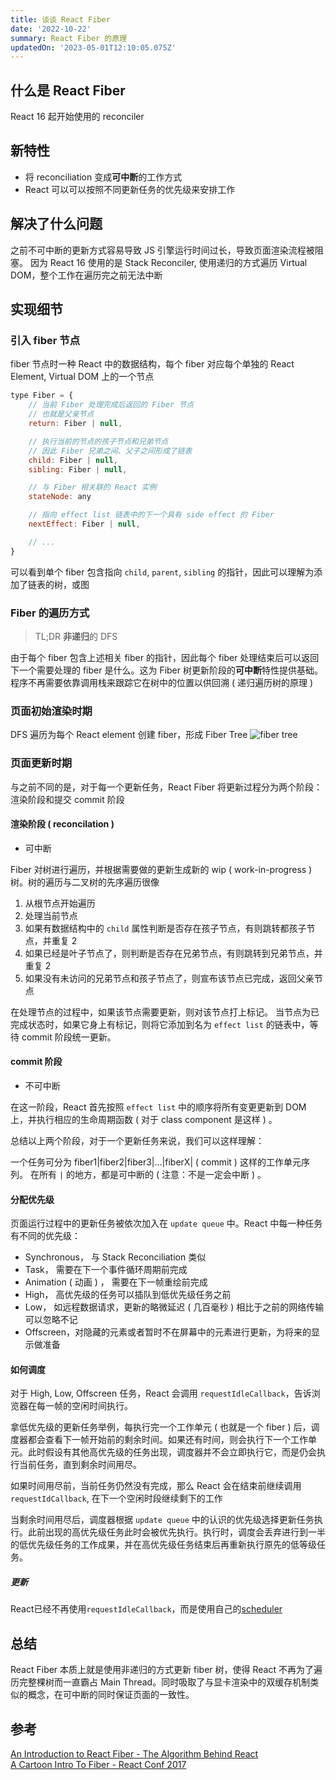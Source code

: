 ```yaml
---
title: 谈谈 React Fiber
date: '2022-10-22'
summary: React Fiber 的原理
updatedOn: '2023-05-01T12:10:05.075Z'
---
```

## 什么是 React Fiber
React 16 起开始使用的 reconciler
## 新特性
-   将 reconciliation 变成**可中断**的工作方式
-   React 可以可以按照不同更新任务的优先级来安排工作
## 解决了什么问题
之前不可中断的更新方式容易导致 JS 引擎运行时间过长，导致页面渲染流程被阻塞。
因为 React 16 使用的是 Stack Reconciler, 使用递归的方式遍历 Virtual DOM，整个工作在遍历完之前无法中断
## 实现细节
### 引入 fiber 节点
fiber 节点时一种 React 中的数据结构，每个 fiber 对应每个单独的 React Element, Virtual DOM 上的一个节点
```js
type Fiber = {
    // 当前 Fiber 处理完成后返回的 Fiber 节点
    // 也就是父亲节点
    return: Fiber | null,

    // 执行当前的节点的孩子节点和兄弟节点
    // 因此 Fiber 兄弟之间、父子之间形成了链表
    child: Fiber | null,
    sibling: Fiber | null,

    // 与 Fiber 相关联的 React 实例
    stateNode: any

    // 指向 effect list 链表中的下一个具有 side effect 的 Fiber
    nextEffect: Fiber | null,

    // ...
}
```
可以看到单个 fiber 包含指向 `child`, `parent`, `sibling` 的指针，因此可以理解为添加了链表的树，或图
### Fiber 的遍历方式
> TL;DR **非递归**的 DFS

由于每个 fiber 包含上述相关 fiber 的指针，因此每个 fiber 处理结束后可以返回下一个需要处理的 fiber 是什么。这为 Fiber 树更新阶段的**可中断**特性提供基础。程序不再需要依靠调用栈来跟踪它在树中的位置以供回溯 ( 递归遍历树的原理 )
### 页面初始渲染时期
DFS 遍历为每个 React element 创建 fiber，形成 Fiber Tree
![fiber tree](/blog-images/fiber-tree.png)
### 页面更新时期
与之前不同的是，对于每一个更新任务，React Fiber 将更新过程分为两个阶段：渲染阶段和提交 commit 阶段
#### 渲染阶段 ( reconcilation )
-   可中断

Fiber 对树进行遍历，并根据需要做的更新生成新的 wip ( work-in-progress ) 树。树的遍历与二叉树的先序遍历很像
1.  从根节点开始遍历
2.  处理当前节点
3.  如果有数据结构中的 `child` 属性判断是否存在孩子节点，有则跳转都孩子节点，并重复 2
4.  如果已经是叶子节点了，则判断是否存在兄弟节点，有则跳转到兄弟节点，并重复 2
5.  如果没有未访问的兄弟节点和孩子节点了，则宣布该节点已完成，返回父亲节点

在处理节点的过程中，如果该节点需要更新，则对该节点打上标记。
当节点为已完成状态时，如果它身上有标记，则将它添加到名为 `effect list` 的链表中，等待 commit 阶段统一更新。
#### commit 阶段
-   不可中断

在这一阶段，React 首先按照 `effect list` 中的顺序将所有变更更新到 DOM 上，并执行相应的生命周期函数 ( 对于 class component 是这样 ) 。

总结以上两个阶段，对于一个更新任务来说，我们可以这样理解：

一个任务可分为 fiber1|fiber2|fiber3|...|fiberX| ( commit ) 这样的工作单元序列。
在所有 `|` 的地方，都是可中断的 ( 注意：不是一定会中断 ) 。

#### 分配优先级
页面运行过程中的更新任务被依次加入在 `update queue` 中。React 中每一种任务有不同的优先级：
-   Synchronous，
与 Stack Reconciliation 类似
-   Task，
需要在下一个事件循环周期前完成
-   Animation ( 动画 ) ，
需要在下一帧重绘前完成
-   High，
高优先级的任务可以插队到低优先级任务之前
-   Low，
如远程数据请求，更新的略微延迟 ( 几百毫秒 ) 相比于之前的网络传输可以忽略不记
-   Offscreen，对隐藏的元素或者暂时不在屏幕中的元素进行更新，为将来的显示做准备
#### 如何调度
对于 High, Low, Offscreen 任务，React 会调用 `requestIdleCallback`，告诉浏览器在每一帧的空闲时间执行。

拿低优先级的更新任务举例，每执行完一个工作单元 ( 也就是一个 fiber ) 后，调度器都会查看下一帧开始前的剩余时间。如果还有时间，则会执行下一个工作单元。此时假设有其他高优先级的任务出现，调度器并不会立即执行它，而是仍会执行当前任务，直到剩余时间用尽。

如果时间用尽前，当前任务仍然没有完成，那么 React 会在结束前继续调用 `requestIdCallback`, 在下一个空闲时段继续剩下的工作

当剩余时间用尽后，调度器根据 `update queue` 中的认识的优先级选择更新任务执行。此前出现的高优先级任务此时会被优先执行。执行时，调度会丢弃进行到一半的低优先级任务的工作成果，并在高优先级任务结束后再重新执行原先的低等级任务。

##### 更新
React已经不再使用`requestIdleCallback`，而是使用自己的[scheduler](https://github.com/facebook/react/tree/main/packages/scheduler)

## 总结
React Fiber 本质上就是使用非递归的方式更新 fiber 树，使得 React 不再为了遍历完整棵树而一直霸占 Main Thread。同时吸取了与显卡渲染中的双缓存机制类似的概念，在可中断的同时保证页面的一致性。

## 参考
[An Introduction to React Fiber - The Algorithm Behind React](https://www.velotio.com/engineering-blog/react-fiber-algorithm) \
[A Cartoon Intro To Fiber - React Conf 2017](https://www.youtube.com/watch?v=ZCuYPiUIONs)
